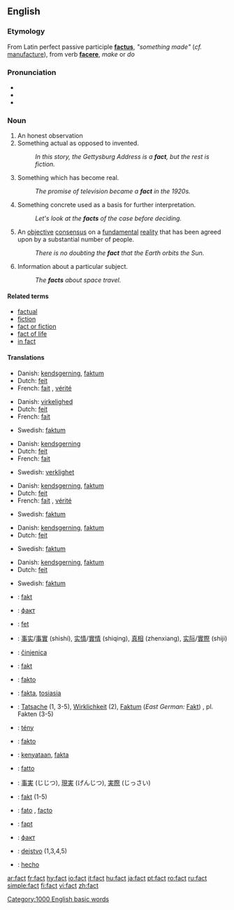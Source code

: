 {{wikipedia}}
==English==

{{rank|least|person|case|313|fact|known|thee|hope}}

===Etymology===
From Latin perfect passive participle '''[[factus]]''', ''"something made"'' (''cf.'' [[manufacture]]), from verb '''[[facere]]''', ''make'' or ''do''

===Pronunciation===
*{{IPA|/fækt/}}
*{{SAMPA|/f{kt/}}
*{{audio|en-us-fact.ogg|Audio (US)}}

===Noun===
{{en-noun}}

# An honest observation
# Something actual as opposed to invented.
#: ''In this story, the Gettysburg Address is a '''fact''', but the rest is fiction.''
# Something which has become real.
#: ''The promise of television became a '''fact''' in the 1920s.''
# Something concrete used as a basis for further interpretation.
#: ''Let's look at the '''facts''' of the case before deciding.''
# An [[objective]] [[consensus]] on a [[fundamental]] [[reality]] that has been agreed upon by a substantial number of people.
#: ''There is no doubting the '''fact''' that the Earth orbits the Sun.''
# Information about a particular subject.
#:''The '''facts''' about space travel.''

====Related terms====
*[[factual]]
*[[fiction]]
*[[fact or fiction]]
*[[fact of life]]
*[[in fact]]

====Translations====
{{top|An honest observation}}
*Danish: [[kendsgerning]], [[faktum]]
*Dutch: [[feit]]
*French: [[fait]] {{m}}, [[vérité]] {{f}}
{{mid}}
{{bottom}}

{{top|Something actual}}
*Danish: [[virkelighed]]
*Dutch: [[feit]]
*French: [[fait]] {{m}}
{{mid}}
*Swedish: [[faktum]]
{{bottom}}

{{top|Something which has become real}}
*Danish: [[kendsgerning]]
*Dutch: [[feit]]
*French: [[fait]] {{m}}
{{mid}}
*Swedish: [[verklighet]]
{{bottom}}

{{top|Something concrete used as a basis for further interpretation}}
*Danish: [[kendsgerning]], [[faktum]]
*Dutch: [[feit]]
*French: [[fait]] {{m}}, [[vérité]] {{f}}
{{mid}}
*Swedish: [[faktum]]
{{bottom}}

{{top|An objective consensus on a fundamental reality}}
*Danish: [[kendsgerning]], [[faktum]]
*Dutch: [[feit]]
{{mid}}
*Swedish: [[faktum]]
{{bottom}}

{{top|Information about a particular subject}}
*Danish: [[kendsgerning]], [[faktum]]
*Dutch: [[feit]]
{{mid}}
*Swedish: [[faktum]]
{{bottom}}

{{checktrans}}
*{{ttbc|Albanian}}: [[fakt]] {{m}}
*{{ttbc|Bulgarian}}: [[факт]] {{m}}
*{{ttbc|Catalan}}: [[fet]] {{m}}
*{{ttbc|Chinese}}: [[事实]]/[[事實]] (shìshí), [[实情]]/[[實情]] (shiqing), [[真相]] (zhenxiang), [[实际]]/[[實際]] (shiji)
*{{ttbc|Croatian}}: [[činjenica]] {{f}}
*{{ttbc|Czech}}: [[fakt]] {{m}}
*{{ttbc|Esperanto}}: [[fakto]]
*{{ttbc|Finnish}}: [[fakta]], [[tosiasia]]
*{{ttbc|German}}: [[Tatsache]] {{f}} (1, 3-5), [[Wirklichkeit]] {{f}} (2), [[Faktum]] (''East German:'' [[Fakt]]) {{n}}, pl. Fakten  (3-5)
*{{ttbc|Hungarian}}: [[tény]]
*{{ttbc|Ido}}: [[fakto]]
*{{ttbc|Indonesian}}: [[kenyataan]], [[fakta]]
*{{ttbc|Italian}}: [[fatto]] {{f}}
*{{ttbc|Japanese}}: [[事実]] (じじつ), [[現実]] (げんじつ), [[実際]] (じっさい)
*{{ttbc|Polish}}: [[fakt]] {{m}} (1-5)
*{{ttbc|Portuguese}}: [[fato]] {{m}} {{italbrac|Brazil}}, [[facto]] {{italbrac|Portugal}}
*{{ttbc|Romanian}}: [[fapt]] {{mf}}
*{{ttbc|Russian}}: [[факт]] {{m}}
*{{ttbc|Slovene}}: [[dejstvo]] {{n}} (1,3,4,5)
*{{ttbc|Spanish}}: [[hecho]] {{m}}

[[Category:1000 English basic words]]

[[ar:fact]]
[[fr:fact]]
[[hy:fact]]
[[io:fact]]
[[it:fact]]
[[hu:fact]]
[[ja:fact]]
[[pt:fact]]
[[ro:fact]]
[[ru:fact]]
[[simple:fact]]
[[fi:fact]]
[[vi:fact]]
[[zh:fact]]